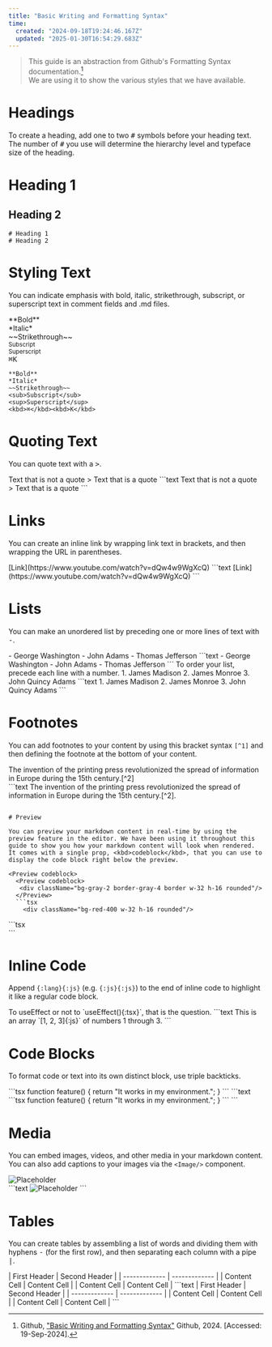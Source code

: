 ```yaml
---
title: "Basic Writing and Formatting Syntax"
time:
  created: "2024-09-18T19:24:46.167Z"
  updated: "2025-01-30T16:54:29.683Z"
---
```


> This guide is an abstraction from Github's Formatting Syntax documentation.[^1]\
> We are using it to show the various styles that we have available.

# Headings

To create a heading, add one to two <kbd>#</kbd> symbols before your heading text. The number of <kbd>#</kbd> you use will determine the hierarchy level and typeface size of the heading.

<Preview codeblock>
  <div>
    <h1>Heading 1</h1>
    <div/>
    <h2>Heading 2</h2>
  </div>
</Preview>

```text copy
# Heading 1
# Heading 2
```

# Styling Text

You can indicate emphasis with bold, italic, strikethrough, subscript, or superscript text in comment fields and .md files.

<Preview codeblock>
  <div>**Bold**</div>
  <div>*Italic*</div>
  <div>~~Strikethrough~~</div>
  <div><sub>Subscript</sub></div>
  <div><sup>Superscript</sup></div>
  <div><kbd>⌘</kbd><kbd>K</kbd></div>
</Preview>

```text
**Bold**
*Italic*
~~Strikethrough~~
<sub>Subscript</sub>
<sup>Superscript</sup>
<kbd>⌘</kbd><kbd>K</kbd>
```

# Quoting Text

You can quote text with a <kbd>></kbd>.

<Preview codeblock>
  Text that is not a quote
  > Text that is a quote
</Preview>
```text
Text that is not a quote
> Text that is a quote
```

# Links

You can create an inline link by wrapping link text in brackets, and then wrapping the URL in parentheses.

<Preview codeblock>
  [Link](https://www.youtube.com/watch?v=dQw4w9WgXcQ)
</Preview>
```text
[Link](https://www.youtube.com/watch?v=dQw4w9WgXcQ)
```

# Lists

You can make an unordered list by preceding one or more lines of text with <kbd>-</kbd>.

<Preview codeblock>
  - George Washington
  - John Adams
  - Thomas Jefferson
</Preview>
```text
- George Washington
- John Adams
- Thomas Jefferson
```
To order your list, precede each line with a number.

<Preview codeblock>
  1. James Madison
  2. James Monroe
  3. John Quincy Adams
</Preview>
```text
1. James Madison
2. James Monroe
3. John Quincy Adams
```

# Footnotes

You can add footnotes to your content by using this bracket syntax <kbd>`[^1]`</kbd> and then defining the footnote at the bottom of your content.


<Preview codeblock>
  <div>The invention of the printing press revolutionized the spread of information in Europe during the 15th century.[^2]</div>

  [^2]: Johannes Gutenberg is credited with inventing the movable-type printing press around 1440 in Mainz, Germany.
</Preview>
```text
The invention of the printing press revolutionized the spread of information in Europe during the 15th century.[^2].

[^2]: Johannes Gutenberg is credited with inventing the movable-type printing press around 1440 in Mainz, Germany.
```

# Preview 

You can preview your markdown content in real-time by using the preview feature in the editor. We have been using it throughout this guide to show you how your markdown content will look when rendered. It comes with a single prop, <kbd>codeblock</kbd>, that you can use to display the code block right below the preview.

<Preview codeblock>
  <Preview codeblock>
   <div className="bg-gray-2 border-gray-4 border w-32 h-16 rounded"/>
  </Preview>
  ```tsx
    <div className="bg-red-400 w-32 h-16 rounded"/>
  ```
</Preview>
```tsx
<Preview>
  <div className="bg-gray-2 border-gray-4 border w-32 h-16 rounded"/>
</Preview>
```

# Inline Code

Append <kbd>`{:lang}{:js}`</kbd> (e.g. <kbd>`{:js}{:js}`</kbd>) to the end of inline code to highlight it like a regular code block.

<Preview codeblock>
  To useEffect or not to `useEffect(){:tsx}`, that is the question.
</Preview>
```text
This is an array `[1, 2, 3]{:js}` of numbers 1 through 3.
```


# Code Blocks

To format code or text into its own distinct block, use triple backticks.
 
<Preview codeblock>
```tsx
function feature() {
  return "It works in my environment.";
}
```
</Preview>
```text
```tsx  
function feature() {
  return "It works in my environment.";
}
```‎
```

# Media

You can embed images, videos, and other media in your markdown content. You can also add captions to your images via the <kbd>`<Image/>`</kbd> component.

<Preview codeblock>
<div className="flex flex-row gap-4">
  <Image src='https://avatar.vercel.sh/sylph' alt='Placeholder' caption='Avatar'/>
</div>
</Preview>
```text
<Image src='https://avatar.vercel.sh/sylph' alt='Placeholder' caption='Avatar'/>
```

# Tables

You can create tables by assembling a list of words and dividing them with hyphens <kbd>-</kbd> (for the first row), and then separating each column with a pipe <kbd>|</kbd>.

<Preview codeblock>
| First Header  | Second Header |
| ------------- | ------------- |
| Content Cell  | Content Cell  |
| Content Cell  | Content Cell  |
</Preview>
```text
| First Header  | Second Header |
| ------------- | ------------- |
| Content Cell  | Content Cell  |
| Content Cell  | Content Cell  |
```

[^1]: Github, ["Basic Writing and Formatting Syntax"](https://docs.github.com/en/github/writing-on-github/basic-writing-and-formatting-syntax) Github, 2024. [Accessed: 19-Sep-2024].